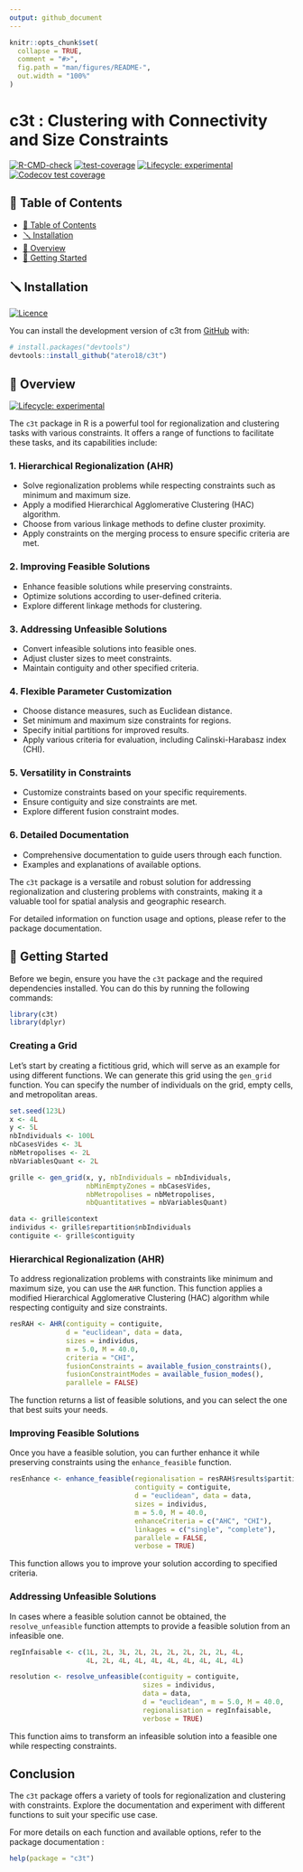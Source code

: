 ```yaml
---
output: github_document
---
```


<!-- README.md is generated from README.Rmd. Please edit that file -->

```r
knitr::opts_chunk$set(
  collapse = TRUE,
  comment = "#>",
  fig.path = "man/figures/README-",
  out.width = "100%"
)
```

# c3t : Clustering with Connectivity and Size Constraints

<!-- badges: start -->
[![R-CMD-check](https://github.com/atero18/c3t/actions/workflows/R-CMD-check.yaml/badge.svg)](https://github.com/atero18/c3t/actions/workflows/R-CMD-check.yaml)
[![test-coverage](https://github.com/atero18/c3t/actions/workflows/test-coverage.yaml/badge.svg)](https://github.com/atero18/c3t/actions/workflows/test-coverage.yaml)
[![Lifecycle: experimental](https://img.shields.io/badge/lifecycle-experimental-orange.svg)](https://lifecycle.r-lib.org/articles/stages.html#experimental)
[![Codecov test coverage](https://codecov.io/gh/atero18/c3t/branch/main/graph/badge.svg)](https://app.codecov.io/gh/atero18/c3t?branch=main)
<!-- badges: end -->


## 📒 Table of Contents
- [📒 Table of Contents](#-table-of-contents)
- [🪛 Installation](#-installation)
- [📍 Overview](#-overview)
- [🚀 Getting Started](#-getting-started)

## 🪛 Installation

[![Licence](https://img.shields.io/github/license/atero18/c3t?style&color=5D6D7E)](GPL 3)

You can install the development version of c3t from [GitHub](https://github.com/atero18/c3t) with:

``` r
# install.packages("devtools")
devtools::install_github("atero18/c3t")
```

## 📍 Overview

[![Lifecycle: experimental](https://img.shields.io/badge/lifecycle-experimental-orange.svg)](https://lifecycle.r-lib.org/articles/stages.html#experimental)

The `c3t` package in R is a powerful tool for regionalization and clustering tasks with various constraints. It offers a range of functions to facilitate these tasks, and its capabilities include:

### 1. Hierarchical Regionalization (AHR)

- Solve regionalization problems while respecting constraints such as minimum and maximum size.
- Apply a modified Hierarchical Agglomerative Clustering (HAC) algorithm.
- Choose from various linkage methods to define cluster proximity.
- Apply constraints on the merging process to ensure specific criteria are met.

### 2. Improving Feasible Solutions

- Enhance feasible solutions while preserving constraints.
- Optimize solutions according to user-defined criteria.
- Explore different linkage methods for clustering.

### 3. Addressing Unfeasible Solutions

- Convert infeasible solutions into feasible ones.
- Adjust cluster sizes to meet constraints.
- Maintain contiguity and other specified criteria.

### 4. Flexible Parameter Customization

- Choose distance measures, such as Euclidean distance.
- Set minimum and maximum size constraints for regions.
- Specify initial partitions for improved results.
- Apply various criteria for evaluation, including Calinski-Harabasz index (CHI).

### 5. Versatility in Constraints

- Customize constraints based on your specific requirements.
- Ensure contiguity and size constraints are met.
- Explore different fusion constraint modes.

### 6. Detailed Documentation

- Comprehensive documentation to guide users through each function.
- Examples and explanations of available options.

The `c3t` package is a versatile and robust solution for addressing regionalization and clustering problems with constraints, making it a valuable tool for spatial analysis and geographic research.

For detailed information on function usage and options, please refer to the package documentation.


## 🚀 Getting Started

Before we begin, ensure you have the `c3t` package and the required dependencies installed. You can do this by running the following commands:

```r
library(c3t)
library(dplyr)
```

### Creating a Grid

Let's start by creating a fictitious grid, which will serve as an example for using different functions. We can generate this grid using the `gen_grid` function. You can specify the number of individuals on the grid, empty cells, and metropolitan areas.

```r
set.seed(123L)
x <- 4L
y <- 5L
nbIndividuals <- 100L
nbCasesVides <- 3L
nbMetropolises <- 2L
nbVariablesQuant <- 2L

grille <- gen_grid(x, y, nbIndividuals = nbIndividuals,
                   nbMinEmptyZones = nbCasesVides,
                   nbMetropolises = nbMetropolises,
                   nbQuantitatives = nbVariablesQuant)

data <- grille$context
individus <- grille$repartition$nbIndividuals
contiguite <- grille$contiguity
```

### Hierarchical Regionalization (AHR)

To address regionalization problems with constraints like minimum and maximum size, you can use the `AHR` function. This function applies a modified Hierarchical Agglomerative Clustering (HAC) algorithm while respecting contiguity and size constraints.

```r
resRAH <- AHR(contiguity = contiguite,
              d = "euclidean", data = data,
              sizes = individus,
              m = 5.0, M = 40.0,
              criteria = "CHI",
              fusionConstraints = available_fusion_constraints(),
              fusionConstraintModes = available_fusion_modes(),
              parallele = FALSE)
```

The function returns a list of feasible solutions, and you can select the one that best suits your needs.

### Improving Feasible Solutions

Once you have a feasible solution, you can further enhance it while preserving constraints using the `enhance_feasible` function.

```r
resEnhance <- enhance_feasible(regionalisation = resRAH$results$partition[[1L]],
                               contiguity = contiguite,
                               d = "euclidean", data = data,
                               sizes = individus,
                               m = 5.0, M = 40.0,
                               enhanceCriteria = c("AHC", "CHI"),
                               linkages = c("single", "complete"),
                               parallele = FALSE,
                               verbose = TRUE)
```

This function allows you to improve your solution according to specified criteria.

### Addressing Unfeasible Solutions

In cases where a feasible solution cannot be obtained, the `resolve_unfeasible` function attempts to provide a feasible solution from an infeasible one.

```r
regInfaisable <- c(1L, 2L, 3L, 2L, 2L, 2L, 2L, 2L, 2L, 4L,
                   4L, 2L, 4L, 4L, 4L, 4L, 4L, 4L, 4L, 4L)

resolution <- resolve_unfeasible(contiguity = contiguite,
                                 sizes = individus,
                                 data = data,
                                 d = "euclidean", m = 5.0, M = 40.0,
                                 regionalisation = regInfaisable,
                                 verbose = TRUE)
```

This function aims to transform an infeasible solution into a feasible one while respecting constraints.

## Conclusion

The `c3t` package offers a variety of tools for regionalization and clustering with constraints. Explore the documentation and experiment with different functions to suit your specific use case.

For more details on each function and available options, refer to the package documentation :

```r
help(package = "c3t")
```
